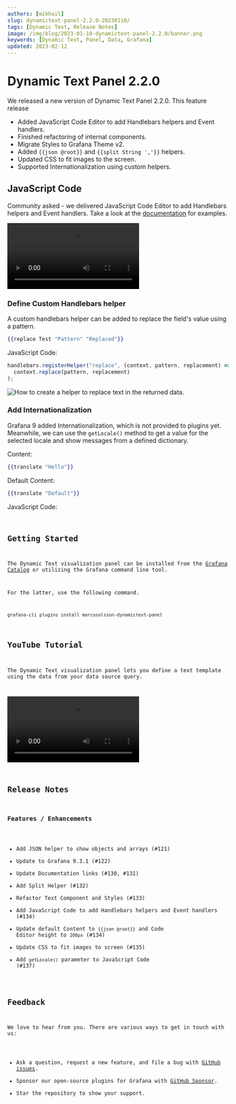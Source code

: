 ```yaml
---
authors: [mikhail]
slug: dynamictext-panel-2.2.0-20230110/
tags: [Dynamic Text, Release Notes]
image: /img/blog/2023-01-10-dynamictext-panel-2.2.0/banner.png
keywords: [Dynamic Text, Panel, Data, Grafana]
updated: 2023-02-12
---
```



# Dynamic Text Panel 2.2.0

We released a new version of Dynamic Text Panel 2.2.0. This feature release

- Added JavaScript Code Editor to add Handlebars helpers and Event handlers.
- Finished refactoring of internal components.
- Migrate Styles to Grafana Theme v2.
- Added `{{json @root}}` and `{{split String ','}}` helpers.
- Updated CSS to fit images to the screen.
- Supported Internationalization using custom helpers.

<!--truncate-->

## JavaScript Code

Community asked - we delivered JavaScript Code Editor to add Handlebars helpers and Event handlers. Take a look at the [documentation](/plugins/volkovlabs-dynamictext-panel/code) for examples.

<Video
  src="https://www.youtube.com/embed/lJqk5Gobec4"
  title="JavaScript code in the Dynamic text panel."
/>

### Define Custom Handlebars helper

A custom handlebars helper can be added to replace the field's value using a pattern.

```handlebars
{{replace Test "Pattern" "Replaced"}}
```

JavaScript Code:

```js
handlebars.registerHelper("replace", (context, pattern, replacement) =>
  context.replace(pattern, replacement)
);
```

<Image
  title="How to create a helper to replace text in the returned data."
  src="/img/blog/2023-01-10-dynamictext-panel-2.2.0/replace.png"
/>

### Add Internationalization

Grafana 9 added Internationalization, which is not provided to plugins yet. Meanwhile, we can use the `getLocale()` method to get a value for the selected locale and show messages from a defined dictionary.

Content:

```handlebars
{{translate "Hello"}}
```

Default Content:

```handlebars
{{translate "Default"}}
```

JavaScript Code:

<Code
  url="https://github.com/VolkovLabs/volkovlabs.io/blob/main/docs/volkovlabs-dynamictext-panel/translate.js"
  language="js"
/>

## Getting Started

The Dynamic Text visualization panel can be installed from the [Grafana Catalog](https://grafana.com/grafana/plugins/marcusolsson-dynamictext-panel/) or utilizing the Grafana command line tool.

For the latter, use the following command.

```bash
grafana-cli plugins install marcusolsson-dynamictext-panel
```

## YouTube Tutorial

The Dynamic Text visualization panel lets you define a text template using the data from your data source query.

<Video
  src="https://www.youtube.com/embed/MpNZ4Yl-p0U"
  title="Markdown, HTML and Handlebars to transform data visualizations."
/>

## Release Notes

### Features / Enhancements

- Add JSON helper to show objects and arrays (#121)
- Update to Grafana 9.3.1 (#122)
- Update Documentation links (#130, #131)
- Add Split Helper (#132)
- Refactor Text Component and Styles (#133)
- Add JavaScript Code to add Handlebars helpers and Event handlers (#134)
- Update default Content to `{{json @root}}` and Code Editor height to `200px` (#134)
- Update CSS to fit images to screen (#135)
- Add `getLocale()` parameter to JavaScript Code (#137)

## Feedback

We love to hear from you. There are various ways to get in touch with us:

- Ask a question, request a new feature, and file a bug with [GitHub issues](https://github.com/volkovlabs/volkovlabs-dynamictext-panel/issues/new/choose).
- Sponsor our open-source plugins for Grafana with [GitHub Sponsor](https://github.com/sponsors/VolkovLabs).
- Star the repository to show your support.
